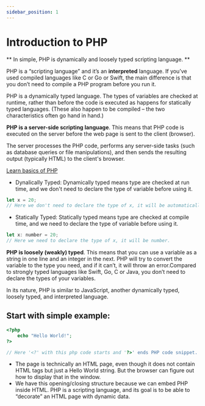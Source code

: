 ```yaml
---
sidebar_position: 1
---
```


# Introduction to PHP

** In simple, PHP is dynamically and loosely typed scripting language. **

PHP is a “scripting language” and it’s an **interpreted** language. If you’ve used compiled languages like C or Go or Swift, the main difference is that you don’t need to compile a PHP program before you run it.

PHP is a dynamically typed language. The types of variables are checked at runtime, rather than before the code is executed as happens for statically typed languages. (These also happen to be compiled – the two characteristics often go hand in hand.)

**PHP is a server-side scripting language**. This means that PHP code is executed on the server before the web page is sent to the client (browser).

The server processes the PHP code, performs any server-side tasks (such as database queries or file manipulations), and then sends the resulting output (typically HTML) to the client's browser.

[Learn basics of PHP](https://www.freecodecamp.org/news/the-php-handbook/)

* Dynalically Typed:
    Dynamically typed means type are checked at run time, and we don't need to declare the type of variable before using it.
    
```js
let x = 20;
// Here we don't need to declare the type of x, it will be automatically inferred as number.
```

* Statically Typed:
Statically typed means type are checked at compile time, and we need to declare the type of variable before using it.
    
```js
let x: number = 20;
// Here we need to declare the type of x, it will be number.
```


**PHP is loosely (weakly) typed**. This means that you can use a variable as a string in one line and an integer in the next. PHP will try to convert the variable to the type you need, and if it can’t, it will throw an error.Compared to strongly typed languages like Swift, Go, C or Java, you don’t need to declare the types of your variables.

In its nature, PHP is similar to JavaScript, another dynamically typed, loosely typed, and interpreted language.



## Start with simple example:

```php
<?php
    echo "Hello World!";
?>

// Here '<?' with this php code starts and '?>' ends PHP code snippet. 
```
* The page is technically an HTML page, even though it does not contain HTML tags but just a Hello World string. But the browser can figure out how to display that in the window.
* We have this opening/closing structure because we can embed PHP inside HTML. PHP is a scripting language, and its goal is to be able to “decorate” an HTML page with dynamic data.
